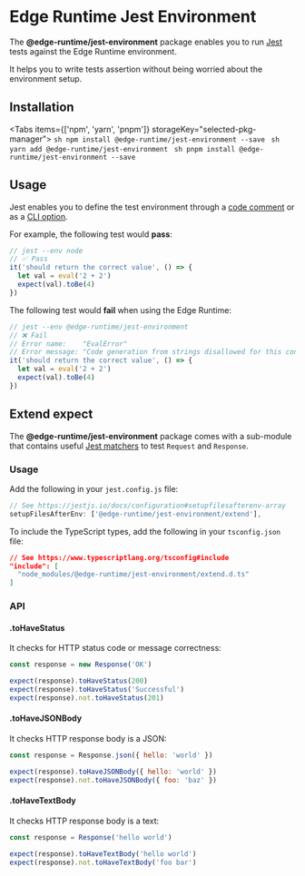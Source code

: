 
# Edge Runtime Jest Environment

The **@edge-runtime/jest-environment** package enables you to run [Jest](https://jestjs.io) tests against the Edge Runtime environment.

It helps you to write tests assertion without being worried about the environment setup.

## Installation

<Tabs items={['npm', 'yarn', 'pnpm']} storageKey="selected-pkg-manager">
  <Tab>
    ```sh
    npm install @edge-runtime/jest-environment --save
    ```
  </Tab>
  <Tab>
    ```sh
    yarn add @edge-runtime/jest-environment
    ```
  </Tab>
  <Tab>
    ```sh
    pnpm install @edge-runtime/jest-environment --save
    ```
  </Tab>
</Tabs>

## Usage

Jest enables you to define the test environment through a [code comment](https://jestjs.io/docs/configuration#testenvironment-string) or as a [CLI option](https://jestjs.io/docs/cli#--envenvironment).

For example, the following test would **pass**:

```js
// jest --env node
// ✅ Pass
it('should return the correct value', () => {
  let val = eval('2 + 2')
  expect(val).toBe(4)
})
```

The following test would **fail** when using the Edge Runtime:

```js
// jest --env @edge-runtime/jest-environment
// ❌ Fail
// Error name:    "EvalError"
// Error message: "Code generation from strings disallowed for this context"
it('should return the correct value', () => {
  let val = eval('2 + 2')
  expect(val).toBe(4)
})
```

## Extend expect

The **@edge-runtime/jest-environment** package comes with a sub-module that contains useful [Jest matchers](https://jestjs.io/docs/expect#expectextendmatchers) to test `Request` and `Response`.

### Usage

Add the following in your `jest.config.js` file:

```js
// See https://jestjs.io/docs/configuration#setupfilesafterenv-array
setupFilesAfterEnv: ['@edge-runtime/jest-environment/extend'],
```

To include the TypeScript types, add the following in your `tsconfig.json` file:

```json
// See https://www.typescriptlang.org/tsconfig#include
"include": [
  "node_modules/@edge-runtime/jest-environment/extend.d.ts"
]
```

### API

#### .toHaveStatus

It checks for HTTP status code or message correctness:

```js
const response = new Response('OK')

expect(response).toHaveStatus(200)
expect(response).toHaveStatus('Successful')
expect(response).not.toHaveStatus(201)
```

#### .toHaveJSONBody

It checks HTTP response body is a JSON:

```js
const response = Response.json({ hello: 'world' })

expect(response).toHaveJSONBody({ hello: 'world' })
expect(response).not.toHaveJSONBody({ foo: 'baz' })
```

#### .toHaveTextBody

It checks HTTP response body is a text:

```js
const response = Response('hello world')

expect(response).toHaveTextBody('hello world')
expect(response).not.toHaveTextBody('foo bar')
```
